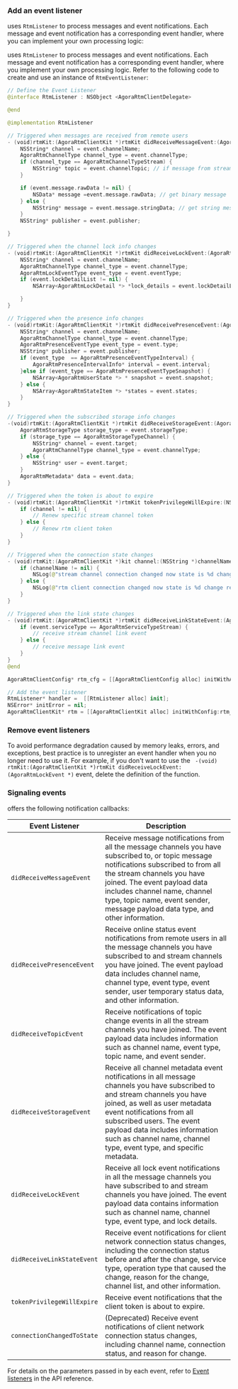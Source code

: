 ### Add an event listener

<Vg k="MESS_SDK"/> uses `RtmListener` to process messages and event notifications. Each message and event notification has a corresponding event handler, where you can implement your own processing logic:

<Vg k="SIG"/> uses `RtmListener` to process messages and event notifications. Each message and event notification has a corresponding event handler, where you implement your own processing logic. Refer to the following code to create and use an instance of `RtmEventListener`:

```swift
// Define the Event Listener
@interface RtmListener : NSObject <AgoraRtmClientDelegate>

@end

@implementation RtmListener

// Triggered when messages are received from remote users
- (void)rtmKit:(AgoraRtmClientKit *)rtmKit didReceiveMessageEvent:(AgoraRtmMessageEvent *)event {
    NSString* channel = event.channelName;
    AgoraRtmChannelType channel_type = event.channelType;
    if (channel_type == AgoraRtmChannelTypeStream) {
        NSString* topic = event.channelTopic; // if message from stream channel, user can get topic name
    }

    if (event.message.rawData != nil) {
        NSData* message =event.message.rawData; // get binary message
    } else {
        NSString* message = event.message.stringData; // get string message
    }
    NSString* publisher = event.publisher;

}

// Triggered when the channel lock info changes
- (void)rtmKit:(AgoraRtmClientKit *)rtmKit didReceiveLockEvent:(AgoraRtmLockEvent *)event {
    NSString* channel = event.channelName;
    AgoraRtmChannelType channel_type = event.channelType;
    AgoraRtmLockEventType event_type = event.eventType;
    if (event.lockDetailList != nil) {
        NSArray<AgoraRtmLockDetail *> *lock_details = event.lockDetailList; //get detail lock info

    }
}

// Triggered when the presence info changes
- (void)rtmKit:(AgoraRtmClientKit *)rtmKit didReceivePresenceEvent:(AgoraRtmPresenceEvent *)event {
    NSString* channel = event.channelName;
    AgoraRtmChannelType channel_type = event.channelType;
    AgoraRtmPresenceEventType event_type = event.type;
    NSString* publisher = event.publisher;
    if (event_type  == AgoraRtmPresenceEventTypeInterval) {
        AgoraRtmPresenceIntervalInfo* interval = event.interval;
    }else if (event_type == AgoraRtmPresenceEventTypeSnapshot) {
        NSArray<AgoraRtmUserState *> * snapshot = event.snapshot;
    } else {
        NSArray<AgoraRtmStateItem *> *states = event.states;
    }
}

// Triggered when the subscribed storage info changes
-(void)rtmKit:(AgoraRtmClientKit *)rtmKit didReceiveStorageEvent:(AgoraRtmStorageEvent *)event {
    AgoraRtmStorageType storage_type = event.storageType;
    if (storage_type == AgoraRtmStorageTypeChannel) {
        NSString* channel = event.target;
        AgoraRtmChannelType channel_type = event.channelType;
    } else {
        NSString* user = event.target;
    }
    AgoraRtmMetadata* data = event.data;
}

// Triggered when the token is about to expire
- (void)rtmKit:(AgoraRtmClientKit *)rtmKit tokenPrivilegeWillExpire:(NSString *)channel {
    if (channel != nil) {
        // Renew specific stream channel token
    } else {
        // Renew rtm client token
    }
}

// Triggered when the connection state changes
- (void)rtmKit:(AgoraRtmClientKit *)kit channel:(NSString *)channelName connectionChangedToState:(AgoraRtmClientConnectionState)state reason:(AgoraRtmClientConnectionChangeReason)reason {
    if (channelName != nil) {
        NSLog(@"stream channel connection changed now state is %d change reason is %d",state, reason);
    } else {
        NSLog(@"rtm client connection changed now state is %d change reason is %d",state, reason);
    }
}

// Triggered when the link state changes
- (void)rtmKit:(AgoraRtmClientKit *)rtmKit didReceiveLinkStateEvent:(AgoraRtmLinkStateEvent *)event {
    if (event.serviceType == AgoraRtmServiceTypeStream) {
        // receive stream channel link event
    } else {
        // receive message link event
    }
}
@end

AgoraRtmClientConfig* rtm_cfg = [[AgoraRtmClientConfig alloc] initWithAppId:@"your_appid" userId:@"your_userid"];

// Add the event listener
RtmListener* handler =  [[RtmListener alloc] init];
NSError* initError = nil;
AgoraRtmClientKit* rtm = [[AgoraRtmClientKit alloc] initWithConfig:rtm_cfg delegate:handler error:&initError];
```

### Remove event listeners

To avoid performance degradation caused by memory leaks, errors, and exceptions, best practice is to unregister an event handler when you no longer need to use it. For example, if you don't want to use the ` -(void) rtmKit:(AgoraRtmClientKit *)rtmKit didReceiveLockEvent:(AgoraRtmLockEvent *)` event, delete the definition of the function.

### Signaling events

<Vg k="SIG" /> offers the following notification callbacks:


| Event Listener            | Description             |
|---------------------------|-------------------------|
| `didReceiveMessageEvent`          | Receive message notifications from all the message channels you have subscribed to, or topic message notifications subscribed to from all the stream channels you have joined. The event payload data includes channel name, channel type, topic name, event sender, message payload data type, and other information. |
| `didReceivePresenceEvent`         | Receive online status event notifications from remote users in all the message channels you have subscribed to and stream channels you have joined. The event payload data includes channel name, channel type, event type, event sender, user temporary status data, and other information.  |
| `didReceiveTopicEvent`            | Receive notifications of topic change events in all the stream channels you have joined. The event payload data includes information such as channel name, event type, topic name, and event sender. |
| `didReceiveStorageEvent`          | Receive all channel metadata event notifications in all message channels you have subscribed to and stream channels you have joined, as well as user metadata event notifications from all subscribed users. The event payload data includes information such as channel name, channel type, event type, and specific metadata. |
| `didReceiveLockEvent`             | Receive all lock event notifications in all the message channels you have subscribed to and stream channels you have joined. The event payload data contains information such as channel name, channel type, event type, and lock details. |
| `didReceiveLinkStateEvent`          | Receive event notifications for client network connection status changes, including the connection status before and after the change, service type, operation type that caused the change, reason for the change, channel list, and other information. |
| `tokenPrivilegeWillExpire`| Receive event notifications that the client token is about to expire.  |
| `connectionChangedToState` | (Deprecated) Receive event notifications of client network connection status changes, including channel name, connection status, and reason for change.              |

For details on the parameters passed in by each event, refer to [Event listeners](../reference/api?#event-listeners) in the API reference.